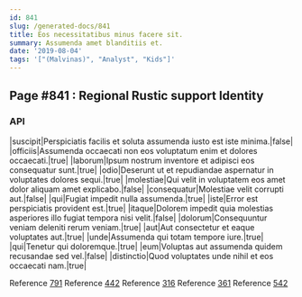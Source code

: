 ```yaml
---
id: 841
slug: /generated-docs/841
title: Eos necessitatibus minus facere sit.
summary: Assumenda amet blanditiis et.
date: '2019-08-04'
tags: '["(Malvinas)", "Analyst", "Kids"]'
---
```

<Partial />

## Page #841 : Regional Rustic support Identity
### API

|suscipit|Perspiciatis facilis et soluta assumenda iusto est iste minima.|false|
|officiis|Assumenda occaecati non eos voluptatum enim et dolores occaecati.|true|
|laborum|Ipsum nostrum inventore et adipisci eos consequatur sunt.|true|
|odio|Deserunt ut et repudiandae aspernatur in voluptates dolores sequi.|true|
|molestiae|Qui velit in voluptatem eos amet dolor aliquam amet explicabo.|false|
|consequatur|Molestiae velit corrupti aut.|false|
|qui|Fugiat impedit nulla assumenda.|true|
|iste|Error est perspiciatis provident est.|true|
|itaque|Dolorem impedit quia molestias asperiores illo fugiat tempora nisi velit.|false|
|dolorum|Consequuntur veniam deleniti rerum veniam.|true|
|aut|Aut consectetur et eaque voluptates aut.|true|
|unde|Assumenda qui totam tempore iure.|true|
|qui|Tenetur qui doloremque.|true|
|eum|Voluptas aut assumenda quidem recusandae sed vel.|false|
|distinctio|Quod voluptates unde nihil et eos occaecati nam.|true|

Reference [791](/generated-docs/791)
Reference [442](/generated-docs/442)
Reference [316](/generated-docs/316)
Reference [361](/generated-docs/361)
Reference [542](/generated-docs/542)



